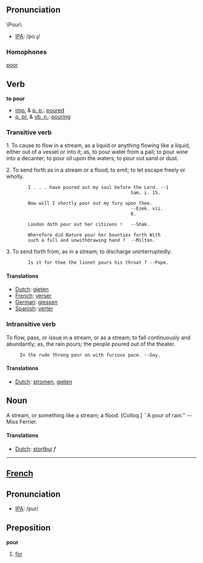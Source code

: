 ==Pronunciation==
\Pour\
*[[w:IPA|IPA]]: /poːɻ/

=== Homophones ===
[[poor]]

==Verb==

'''to pour'''

* [[imp.]] & [[p. p.]]: [[poured]]
* [[p. pr.]] & [[vb. n.]]: [[pouring]]

===Transitive verb===

1. To cause to flow in a stream, as a liquid or anything flowing like a liquid, either out of a vessel or into it; as, to pour water from a pail; to pour wine into a decanter; to pour oil upon the waters; to pour out sand or dust.

2. To send forth as in a stream or a flood; to emit; to let escape freely or wholly.

         I . . . have poured out my soul before the Lord. --1
                                               Sam. i. 15.

         Now will I shortly pour out my fury upon thee.
                                               --Ezek. vii.
                                               8.

         London doth pour out her citizens !   --Shak.

         Wherefore did Nature pour her bounties forth With
         such a full and unwithdrawing hand ?  --Milton.

3. To send forth from, as in a stream; to discharge uninterruptedly.

         Is it for thee the linnet pours his throat ? --Pope.

==== Translations ====
*[[Dutch]]: [[gieten]]
*[[French]]: [[verser]]
*[[German]]: [[giessen]]
*[[Spanish]]: [[verter]]


=== Intransitive verb ===

To flow, pass, or issue in a stream, or as a stream; to fall
continuously and abundantly; as, the rain pours; the people
poured out of the theater.

      In the rude throng pour on with furious pace. --Gay.

==== Translations ====
*[[Dutch]]: [[stromen]], [[gieten]]

== Noun ==

A stream, or something like a stream; a flood. [Colloq.] ``A
pour of rain.'' --Miss Ferrier.

==== Translations ====
*[[Dutch]]: [[stortbui]] ''f''

----

==[[French]]==
==Pronunciation==
*[[w:IPA|IPA]]: /pur/

==Preposition==
'''pour'''

#[[for]]